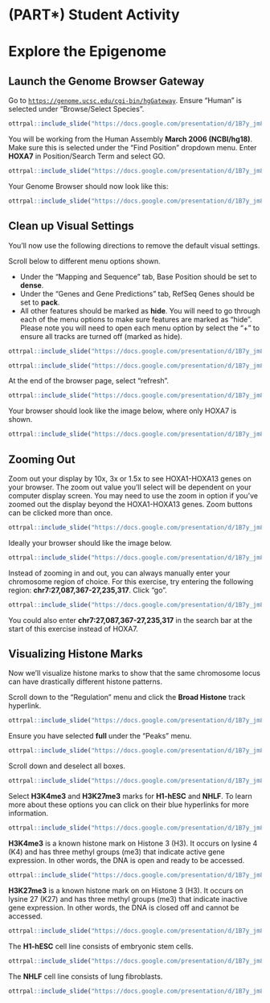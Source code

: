 # (PART\*) Student Activity {-}

# Explore the Epigenome

## Launch the Genome Browser Gateway

Go to [`https://genome.ucsc.edu/cgi-bin/hgGateway`](https://genome.ucsc.edu/cgi-bin/hgGateway). Ensure "Human" is selected under "Browse/Select Species".  

```r
ottrpal::include_slide("https://docs.google.com/presentation/d/1B7y_jm8GuHZMUvTU1TFdW4nqQQV6nOT9XuFwgSflXz4/edit#slide=id.g15625333d53_0_2")
```

You will be working from the Human Assembly **March 2006 (NCBI/hg18)**. Make sure this is selected under the "Find Position" dropdown menu. Enter **HOXA7** in Position/Search Term and select GO. 

```r
ottrpal::include_slide("https://docs.google.com/presentation/d/1B7y_jm8GuHZMUvTU1TFdW4nqQQV6nOT9XuFwgSflXz4/edit#slide=id.g15625333d53_0_7")
```

Your Genome Browser should now look like this:

```r
ottrpal::include_slide("https://docs.google.com/presentation/d/1B7y_jm8GuHZMUvTU1TFdW4nqQQV6nOT9XuFwgSflXz4/edit#slide=id.g15625333d53_0_22")
```

## Clean up Visual Settings

You’ll now use the following directions to remove the default visual settings.

Scroll below to different menu options shown. 

* Under the "Mapping and Sequence" tab, Base Position should be set to **dense**. 
* Under the "Genes and Gene Predictions" tab,  RefSeq Genes should be set to **pack**.  
* All other features should be marked as **hide**. You will need to go through each of the menu options to make sure features are marked as “hide”. Please note you will need to open each menu option by select the  “+” to ensure all tracks are turned off (marked as hide). 

```r
ottrpal::include_slide("https://docs.google.com/presentation/d/1B7y_jm8GuHZMUvTU1TFdW4nqQQV6nOT9XuFwgSflXz4/edit#slide=id.g15625333d53_0_29")
```
```r
ottrpal::include_slide("https://docs.google.com/presentation/d/1B7y_jm8GuHZMUvTU1TFdW4nqQQV6nOT9XuFwgSflXz4/edit#slide=id.g15625333d53_0_33")
```

At the end of the browser page, select "refresh". 

```r
ottrpal::include_slide("https://docs.google.com/presentation/d/1B7y_jm8GuHZMUvTU1TFdW4nqQQV6nOT9XuFwgSflXz4/edit#slide=id.g15625333d53_0_41")
```

Your browser should look like the image below, where only HOXA7 is shown. 

```r
ottrpal::include_slide("https://docs.google.com/presentation/d/1B7y_jm8GuHZMUvTU1TFdW4nqQQV6nOT9XuFwgSflXz4/edit#slide=id.g15625333d53_0_48")
```

## Zooming Out

Zoom out your display by 10x, 3x or 1.5x to see HOXA1-HOXA13 genes on your browser. The zoom out value you’ll select will be dependent on your computer display screen. You may need to use the zoom in option if you’ve zoomed out the display beyond the HOXA1-HOXA13 genes. Zoom buttons can be clicked more than once.

```r
ottrpal::include_slide("https://docs.google.com/presentation/d/1B7y_jm8GuHZMUvTU1TFdW4nqQQV6nOT9XuFwgSflXz4/edit#slide=id.g15625333d53_0_54")
```

Ideally your browser should like the image below. 

```r
ottrpal::include_slide("https://docs.google.com/presentation/d/1B7y_jm8GuHZMUvTU1TFdW4nqQQV6nOT9XuFwgSflXz4/edit#slide=id.g15625333d53_0_59")
```

Instead of zooming in and out, you can always manually enter your chromosome region of choice. For this exercise, try entering the following region: **chr7:27,087,367-27,235,317**. Click "go". 

```r
ottrpal::include_slide("https://docs.google.com/presentation/d/1B7y_jm8GuHZMUvTU1TFdW4nqQQV6nOT9XuFwgSflXz4/edit#slide=id.g15625333d53_0_65")
```

<div class = "notice">
You could also enter **chr7:27,087,367-27,235,317** in the search bar at the start of this exercise instead of HOXA7. 
</div>

## Visualizing Histone Marks

Now we’ll visualize histone marks to show that the same chromosome locus can have drastically different histone patterns.

Scroll down to the "Regulation" menu and click the **Broad Histone** track hyperlink.

```r
ottrpal::include_slide("https://docs.google.com/presentation/d/1B7y_jm8GuHZMUvTU1TFdW4nqQQV6nOT9XuFwgSflXz4/edit#slide=id.g152864d54a7_0_0")
```

Ensure you have selected **full** under the "Peaks" menu.

```r
ottrpal::include_slide("https://docs.google.com/presentation/d/1B7y_jm8GuHZMUvTU1TFdW4nqQQV6nOT9XuFwgSflXz4/edit#slide=id.g152864d54a7_1_3")
```

Scroll down and deselect all boxes.

```r
ottrpal::include_slide("https://docs.google.com/presentation/d/1B7y_jm8GuHZMUvTU1TFdW4nqQQV6nOT9XuFwgSflXz4/edit#slide=id.g152864d54a7_1_8")
```

Select **H3K4me3** and **H3K27me3** marks for **H1-hESC** and **NHLF**. To learn more about these options you can click on their blue hyperlinks for more information. 

```r
ottrpal::include_slide("https://docs.google.com/presentation/d/1B7y_jm8GuHZMUvTU1TFdW4nqQQV6nOT9XuFwgSflXz4/edit#slide=id.g152864d54a7_0_9")
```

<div class = "notice">
**H3K4me3** is a known histone mark on Histone 3 (H3). It occurs on lysine 4 (K4) and has three methyl groups (me3) that indicate active gene expression. In other words, the DNA is open and ready to be accessed.

```r
ottrpal::include_slide("https://docs.google.com/presentation/d/1B7y_jm8GuHZMUvTU1TFdW4nqQQV6nOT9XuFwgSflXz4/edit#slide=id.g152864d54a7_1_18")
```

**H3K27me3** is a known histone mark on on Histone 3 (H3). It occurs on lysine 27 (K27) and has three methyl groups (me3) that indicate inactive gene expression. In other words, the DNA is closed off and cannot be accessed.

```r
ottrpal::include_slide("https://docs.google.com/presentation/d/1B7y_jm8GuHZMUvTU1TFdW4nqQQV6nOT9XuFwgSflXz4/edit#slide=id.g152864d54a7_1_22")
```

The **H1-hESC** cell line consists of embryonic stem cells.

```r
ottrpal::include_slide("https://docs.google.com/presentation/d/1B7y_jm8GuHZMUvTU1TFdW4nqQQV6nOT9XuFwgSflXz4/edit#slide=id.g152864d54a7_1_26")
```

The **NHLF** cell line consists of lung fibroblasts.

```r
ottrpal::include_slide("https://docs.google.com/presentation/d/1B7y_jm8GuHZMUvTU1TFdW4nqQQV6nOT9XuFwgSflXz4/edit#slide=id.g152864d54a7_1_29")
```
</div>